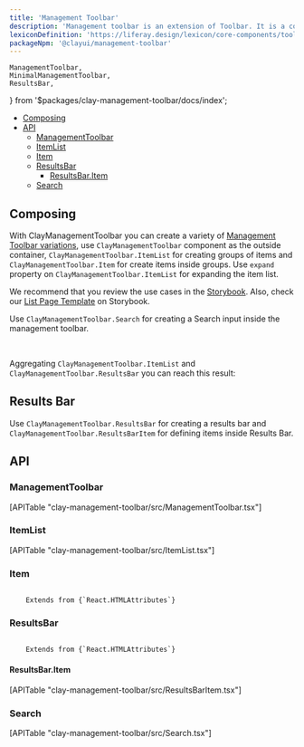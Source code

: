 ```yaml
---
title: 'Management Toolbar'
description: 'Management toolbar is an extension of Toolbar. It is a combination of different components, including filters, orders, search, visualization select, and other actions that let users manage a dataset.'
lexiconDefinition: 'https://liferay.design/lexicon/core-components/toolbars/management-bar/'
packageNpm: '@clayui/management-toolbar'
---
```


	ManagementToolbar,
	MinimalManagementToolbar,
	ResultsBar,
} from '$packages/clay-management-toolbar/docs/index';

<div class="nav-toc-absolute">
<div class="nav-toc">

-   [Composing](#composing)
-   [API](#api)
    -   [ManagementToolbar](#managementtoolbar)
    -   [ItemList](#itemlist)
    -   [Item](#item)
    -   [ResultsBar](#resultsbar)
        -   [ResultsBar.Item](#resultsbar.item)
    -   [Search](#search)

</div>
</div>

## Composing

With ClayManagementToolbar you can create a variety of [Management Toolbar variations](https://liferay.design/lexicon/core-components/toolbars/management-bar/#layout-variations), use `ClayManagementToolbar` component as the outside container, `ClayManagementToolbar.ItemList` for creating groups of items and `ClayManagementToolbar.Item` for create items inside groups. Use `expand` property on `ClayManagementToolbar.ItemList` for expanding the item list.

We recommend that you review the use cases in the <a href="https://storybook.clayui.com/?path=/story/components-claymanagementtoolbar--w-low-level">Storybook</a>. Also, check our <a href="https://storybook.clayui.com/?path=/story/demos-templates--list-page">List Page Template</a> on Storybook.

Use `ClayManagementToolbar.Search` for creating a Search input inside the management toolbar.

<MinimalManagementToolbar />

<br />

Aggregating `ClayManagementToolbar.ItemList` and `ClayManagementToolbar.ResultsBar` you can reach this result:

<ManagementToolbar />

## Results Bar

Use `ClayManagementToolbar.ResultsBar` for creating a results bar and `ClayManagementToolbar.ResultsBarItem` for defining items inside Results Bar.

<ResultsBar />

## API

### ManagementToolbar

<div>[APITable "clay-management-toolbar/src/ManagementToolbar.tsx"]</div>

### ItemList

<div>[APITable "clay-management-toolbar/src/ItemList.tsx"]</div>

### Item

<code class="list-api-item-type">
	Extends from {`React.HTMLAttributes<HTMLLIElement>`}
</code>

### ResultsBar

<code class="list-api-item-type">
	Extends from {`React.HTMLAttributes<HTMLElement>`}
</code>

#### ResultsBar.Item

<div>[APITable "clay-management-toolbar/src/ResultsBarItem.tsx"]</div>

### Search

<div>[APITable "clay-management-toolbar/src/Search.tsx"]</div>
